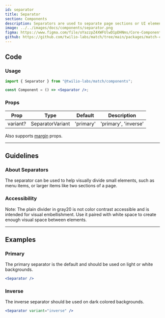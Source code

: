 ```yaml
---
id: separator
title: Separator
section: Components
description: Separators are used to separate page sections or UI elements. They take the width of their parent container.
image: ../../images/docs/components/separator.png
figma: https://www.figma.com/file/oYazzpZ4XWFUlwD1pDHNms/Core-Components?node-id=82%3A0
github: https://github.com/twilio-labs/match/tree/main/packages/match-components/src/separator
---
```


## Code

### Usage

```jsx
import { Separator } from "@twilio-labs/match/components";

const Component = () => <Separator />;
```

### Props

| Prop     | Type             | Default   | Description          |
| -------- | ---------------- | --------- | -------------------- |
| variant? | SeparatorVariant | 'primary' | 'primary', 'inverse' |

Also supports [margin](/components/#margin-props) props.

---

## Guidelines

### About Separators

The separator can be used to help visually divide small elements, such as menu items, or larger items like two sections of a page.

### Accessibility

Note: The plain divider in gray20 is not color contrast accessible and is intended for visual embellishment. Use it paired with white space to create enough visual space between elements.

---

## Examples

### Primary

The primary separator is the default and should be used on light or white backgrounds.

```jsx live fullWidth
<Separator />
```

### Inverse

The inverse separator should be used on dark colored backgrounds.

```jsx live bg=darkest fullWidth
<Separator variant="inverse" />
```
